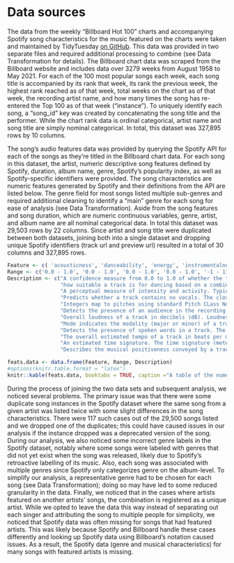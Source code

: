 # Data sources

The data from the weekly “Billboard Hot 100” charts and accompanying Spotify song characteristics for the music featured on the charts were taken and maintained by TidyTuesday [on GitHub](https://github.com/rfordatascience/tidytuesday/tree/master/data/2021/2021-09-14). This data was provided in two separate files and required additional processing to combine (see Data Transformation for details). The Billboard chart data was scraped from the Billboard website and includes data over 3279 weeks from August 1958 to May 2021. For each of the 100 most popular songs each week, each song title is accompanied by its rank that week, its rank the previous week, the highest rank reached as of that week, total weeks on the chart as of that week, the recording artist name, and how many times the song has re-entered the Top 100 as of that week (“instance”). To uniquely identify each song, a “song_id” key was created by concatenating the song title and the performer. While the chart rank data is ordinal categorical, artist name and song title are simply nominal categorical. In total, this dataset was 327,895 rows by 10 columns.

The song’s audio features data was provided by querying the Spotify API for each of the songs as they’re titled in the Billboard chart data. For each song in this dataset, the artist, numeric descriptive song features defined by Spotify, duration, album name, genre, Spotify’s popularity index, as well as Spotify-specific identifiers were provided. The song characteristics are numeric features generated by Spotify and their definitions from the API are listed below. The genre field for most songs listed multiple sub-genres and required additional cleaning to identify a “main” genre for each song for ease of analysis (see Data Transformation). Aside from the song features and song duration, which are numeric continuous variables, genre, artist, and album name are all nominal categorical data. In total this dataset was 29,503 rows by 22 columns. Since artist and song title were duplicated between both datasets, joining both into a single dataset and dropping unique Spotify identifiers (track url and preview url) resulted in a total of 30 columns and 327,895 rows.


```r
Feature <- c( 'acousticness', 'danceability', 'energy', 'instrumentalness', 'key', 'liveness', 'loudness', 'mode', 'speechiness', 'tempo', 'time_signature', 'valence')
Range <- c('0.0 - 1.0', '0.0 - 1.0', '0.0 - 1.0', '0.0 - 1.0', '-1 - 11', '-60 - 0', '0 or 1', '0.0 - 1.0', '0.0 - 1.0','-','3 -7', '0.0 - 1.0')
Description <- c("A confidence measure from 0.0 to 1.0 of whether the track is acoustic. 1.0 represents high confidence",
                 "how suitable a track is for dancing based on a combination of musical elements including tempo, rhythm stability, beat strength, and overall regularity. 1.0 is most danceable.",
                 "A perceptual measure of intensity and activity. Typically, energetic tracks feel fast, loud, and noisy. Perceptual features contributing to this attribute include dynamic range, perceived loudness, timbre, onset rate, and general entropy.",
                 "Predicts whether a track contains no vocals. The closer the instrumentalness value is to 1.0, the greater likelihood the track contains no vocal content. Values above 0.5 are intended to represent instrumental tracks.", 
                 "Integers map to pitches using standard Pitch CLass Notation. E.g 0 = C, 1 = C#, etc. If no key was detected, the value is -1",
                 "Detects the presence of an audience in the recording. Higher liveness values represent an increased probability that the track was performed live. A value above 0.8 provides strong likelihood that the track is live",
                 "Overall loudness of a track in decibels (dB). Loudness values are averaged across the entire track and are useful for comparing relative loudness of tracks.", 
                 "Mode indicates the modality (major or minor) of a track, the type of scale from which its melodic content is derived. Major is represented by 1 and minor is 0.",
                 "Detects the presence of spoken words in a track. The more exclusively speech-like the recording (e.g. talk show, audio book, poetry), the closer to 1.0 the attribute value. Values above 0.66 describe tracks that are probably made entirely of spoken words. Values between 0.33 and 0.66 describe tracks that may contain both music and speech, either in sections or layered, including such cases as rap music. Values below 0.33 most likely represent music and other non-speech-like tracks",
                 "The overall estimated tempo of a track in beats per minute (BPM)",
                 "An estimated time signature. The time signature (meter) is a notational convention to specify how many beats are in each bar (or measure). The time signature ranges from 3 to 7 indicating time signatures of 3/4, to 7/4", 
                 "Describes the musical positiveness conveyed by a track. Tracks with high valence (closer to 1.0) sound more positive (e.g. happy, cheerful, euphoric), while tracks with low valence sound more negative (e.g. sad, depressed, angry).")

feats.data <- data.frame(Feature, Range, Description)
#options(knitr.table.format = "latex")
knitr::kable(feats.data, booktabs = TRUE, caption ="A table of the numeric Spotify song features ^[https://developer.spotify.com/documentation/web-api/reference/#/operations/get-several-audio-features]" )


```


During the process of joining the two data sets and subsequent analysis, we noticed several problems. The primary issue was that there were some duplicate song instances in the Spotify dataset where the same song from a given artist was listed twice with some slight differences in the song characteristics. There were 117 such cases out of the 29,500 songs listed and we dropped one of the duplicates; this could have caused issues in our analysis if the instance dropped was a deprecated version of the song. During our analysis, we also noticed some incorrect genre labels in the Spotify dataset, notably where some songs were labeled with genres that did not yet exist when the song was released, likely due to Spotify’s retroactive labelling of its music. Also, each song was associated with multiple genres since Spotify only categorizes genre on the album-level. To simplify our analysis, a representative genre had to be chosen for each song (see Data Transformation); doing so may have led to some reduced granularity in the data. Finally, we noticed that in the cases where artists featured on another artists’ songs, the combination is registered as a unique artist. While we opted to leave the data this way instead of separating out each singer and attributing the song to multiple people for simplicity, we noticed that Spotify data was often missing for songs that had featured artists. This was likely because Spotify and Billboard handle these cases differently and looking up Spotify data using Billboard’s notation caused issues. As a result, the Spotify data (genre and musical characteristics) for many songs with featured artists is missing. 
